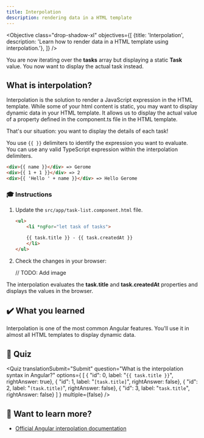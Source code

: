 ```yaml
---
title: Interpolation
description: rendering data in a HTML template
---
```



<Objective class="drop-shadow-xl" objectives={[
    {title: 'Interpolation', description: 'Learn how to render data in a HTML template using interpolation.'},
]} />


You are now iterating over the **tasks** array but displaying a static **Task** value.
You now want to display the actual task instead.

## What is interpolation?

Interpolation is the solution to render a JavaScript expression in the HTML template.
While some of your html content is static, you may want to display dynamic data in your HTML template.
It allows us to display the actual value of a property defined in the component.ts file in the HTML template.

That's our situation: you want to display the details of each task!

You use `{{ }}` delimiters to identify the expression you want to evaluate.
You can use any valid TypeScript expression within the interpolation delimiters.

```html
<div>{{ name }}</div> => Gerome
<div>{{ 1 + 1 }}</div> => 2
<div>{{ 'Hello ' + name }}</div> => Hello Gerome
```

### 🎓 Instructions

<Steps>

1. Update the `src/app/task-list.component.html` file.

    ```html ins={"Add interpolation and pass it a task property": 3-4}
    <ul>
        <li *ngFor="let task of tasks">

        {{ task.title }} - {{ task.createdAt }}
        </li>
    </ul>
    ```

2. Check the changes in your browser:

    // TODO: Add image

</Steps>

The interpolation evaluates the **task.title** and **task.createdAt** properties and displays the values in the browser.

## ✔️ What you learned

Interpolation is one of the most common Angular features. You'll use it in almost all HTML templates to display dynamic data.

## 🚦 Quiz

<Quiz
    translationSubmit="Submit"
    question="What is the interpolation syntax in Angular?"
    options={
        [
            { "id": 0, label: "`{{ task.title }}`", rightAnswer: true},
            { "id": 1, label: "`[task.title]`", rightAnswer: false},
            { "id": 2, label: "`(task.title)`", rightAnswer: false},
            { "id": 3, label: "`task.title`", rightAnswer: false}
        ]
    }
    multiple={false}
/>

## 🔎 Want to learn more?

- <a href="https://angular.dev/guide/templates/interpolation" target="_blank">Official Angular interpolation documentation</a>
